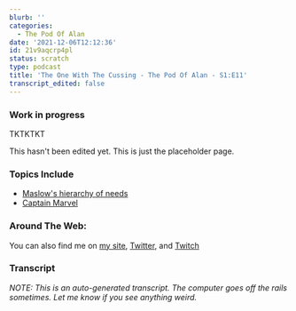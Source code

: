 ```yaml
---
blurb: ''
categories:
  - The Pod Of Alan
date: '2021-12-06T12:12:36'
id: 21v9aqcrp4pl
status: scratch
type: podcast
title: 'The One With The Cussing - The Pod Of Alan - S1:E11'
transcript_edited: false
---
```


### Work in progress

TKTKTKT

This hasn't been edited yet. This is just the placeholder page.


### Topics Include

- [Maslow's hierarchy of needs](https://en.wikipedia.org/wiki/Maslow%27s_hierarchy_of_needs)
- [Captain Marvel][cm]



[cm]: https://en.wikipedia.org/wiki/Captain_Marvel_(film)

### Around The Web:

You can also find me on [my site](https://www.alanwsmith.com), [Twitter](https://twitter.com/TheIdOfAlan), and [Twitch](https://www.twitch.tv/theidofalan)

### Transcript

_NOTE: This is an auto-generated transcript. The computer goes off the rails sometimes. Let me know if you see anything weird._
